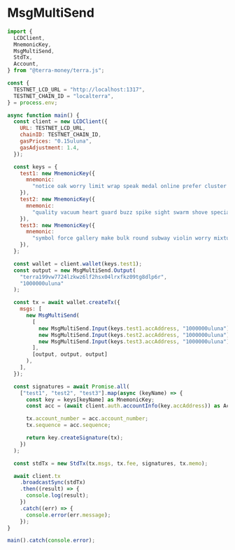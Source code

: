 # MsgMultiSend

```js
import {
  LCDClient,
  MnemonicKey,
  MsgMultiSend,
  StdTx,
  Account,
} from "@terra-money/terra.js";

const {
  TESTNET_LCD_URL = "http://localhost:1317",
  TESTNET_CHAIN_ID = "localterra",
} = process.env;

async function main() {
  const client = new LCDClient({
    URL: TESTNET_LCD_URL,
    chainID: TESTNET_CHAIN_ID,
    gasPrices: "0.15uluna",
    gasAdjustment: 1.4,
  });

  const keys = {
    test1: new MnemonicKey({
      mnemonic:
        "notice oak worry limit wrap speak medal online prefer cluster roof addict wrist behave treat actual wasp year salad speed social layer crew genius",
    }),
    test2: new MnemonicKey({
      mnemonic:
        "quality vacuum heart guard buzz spike sight swarm shove special gym robust assume sudden deposit grid alcohol choice devote leader tilt noodle tide penalty",
    }),
    test3: new MnemonicKey({
      mnemonic:
        "symbol force gallery make bulk round subway violin worry mixture penalty kingdom boring survey tool fringe patrol sausage hard admit remember broken alien absorb",
    }),
  };

  const wallet = client.wallet(keys.test1);
  const output = new MsgMultiSend.Output(
    "terra199vw7724lzkwz6lf2hsx04lrxfkz09tg8dlp6r",
    "1000000uluna"
  );

  const tx = await wallet.createTx({
    msgs: [
      new MsgMultiSend(
        [
          new MsgMultiSend.Input(keys.test1.accAddress, "1000000uluna"),
          new MsgMultiSend.Input(keys.test2.accAddress, "1000000uluna"),
          new MsgMultiSend.Input(keys.test3.accAddress, "1000000uluna"),
        ],
        [output, output, output]
      ),
    ],
  });

  const signatures = await Promise.all(
    ["test1", "test2", "test3"].map(async (keyName) => {
      const key = keys[keyName] as MnemonicKey;
      const acc = (await client.auth.accountInfo(key.accAddress)) as Account;

      tx.account_number = acc.account_number;
      tx.sequence = acc.sequence;

      return key.createSignature(tx);
    })
  );

  const stdTx = new StdTx(tx.msgs, tx.fee, signatures, tx.memo);

  await client.tx
    .broadcastSync(stdTx)
    .then((result) => {
      console.log(result);
    })
    .catch((err) => {
      console.error(err.message);
    });
}

main().catch(console.error);
```

